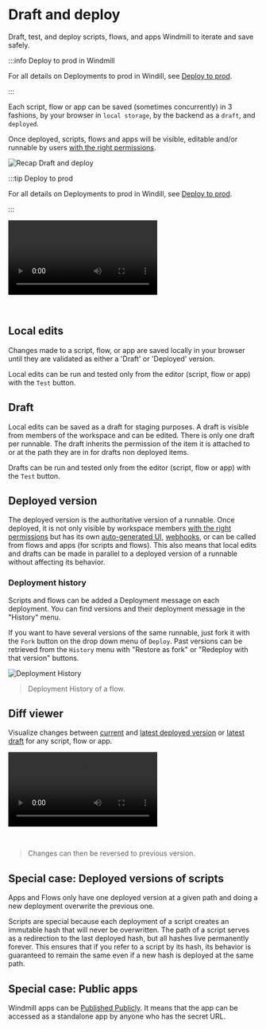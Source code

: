 
# Draft and deploy

Draft, test, and deploy scripts, flows, and apps Windmill to iterate and save safely.

:::info Deploy to prod in Windmill

For all details on Deployments to prod in Windill, see [Deploy to prod](../../advanced/12_deploy_to_prod/index.mdx).

:::

Each script, flow or app can be saved (sometimes concurrently) in 3 fashions, by your browser in `local storage`, by the backend as a `draft`, and `deployed`.

Once deployed, scripts, flows and apps will be visible, editable and/or runnable by users [with the right permissions](../16_roles_and_permissions/index.mdx).

![Recap Draft and deploy](./recap_draft_and_deploy.png "Recap Draft and deploy")

:::tip Deploy to prod

For all details on Deployments to prod in Windill, see [Deploy to prod](../../advanced/12_deploy_to_prod/index.mdx).

:::

<video
	className="border-2 rounded-lg object-cover w-full h-full dark:border-gray-800"
	autoPlay
	controls
	id="main-video"
	src="/videos/draft_and_deploy.mp4"
/>

<br />

## Local edits

Changes made to a script, flow, or app are saved locally in your browser until they are validated as either a 'Draft' or 'Deployed' version.

Local edits can be run and tested only from the editor (script, flow or app) with the `Test` button.

## Draft

Local edits can be saved as a draft for staging purposes. A draft is visible from members of the workspace and can be edited. There is only one draft per runnable. The draft inherits the permission of the item it is attached to or at the path they are in for drafts non deployed items.

Drafts can be run and tested only from the editor (script, flow or app) with the `Test` button.

## Deployed version

The deployed version is the authoritative version of a runnable. Once deployed, it is not only visible by workspace members [with the right permissions](../16_roles_and_permissions/index.mdx) but has its own [auto-generated UI](../6_auto_generated_uis/index.mdx), [webhooks](../4_webhooks/index.mdx), or can be called from flows and apps (for scripts and flows). This also means that local edits and drafts can be made in parallel to a deployed version of a runnable without affecting its behavior.

### Deployment history

Scripts and flows can be added a Deployment message on each deployment. You can find versions and their deployment message in the "History" menu.

If you want to have several versions of the same runnable, just fork it with the `Fork` button on the drop down menu of `Deploy`. Past versions can be retrieved from the `History` menu with "Restore as fork" or "Redeploy with that version" buttons.

![Deployment History](../../assets/script_editor/deployment_history.png 'Deployment History')

> Deployment History of a flow.

## Diff viewer

Visualize changes between [current](#local-edits) and [latest deployed version](#deployed-version) or [latest draft](#draft) for any script, flow or app.

<video
	className="border-2 rounded-lg object-cover w-full h-full dark:border-gray-800"
	controls
	src="/videos/diff_viewer.mp4"
/>

<br />

> Changes can then be reversed to previous version.

## Special case: Deployed versions of scripts

Apps and Flows only have one deployed version at a given path and doing a new deployment overwrite the previous one.

Scripts are special because each deployment of a script creates an immutable hash that will never be overwritten. The path of a script serves as a redirection to the last deployed hash, but all hashes live permanently forever. This ensures that if you refer to a script by its hash, its behavior is guaranteed to remain the same even if a new hash is deployed at the same path.

<div className="grid grid-cols-2 gap-6 mb-4">
	<DocCard
		title="Versioning"
		description="Scripts, when deployed, can have a parent script identified by its hash."
		href="/docs/core_concepts/versioning#script-versioning"
	/>
</div>

## Special case: Public apps

Windmill apps can be [Published Publicly](../../apps/8_public_apps.mdx). It means that the app can be accessed as a standalone app by anyone who has the secret URL.

<div className="grid grid-cols-2 gap-6 mb-4">
	<DocCard
		title="Public apps"
		description="Apps can be accessed as a standalone app by anyone who has the secret URL"
		href="/docs/apps/public_apps"
	/>
</div>
